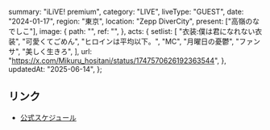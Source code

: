   summary: "iLiVE! premium",
  category: "LIVE",
  liveType: "GUEST",
  date: "2024-01-17",
  region: "東京",
  location: "Zepp DiverCity",
  present: ["高嶺のなでしこ"],
  image: {
    path: "",
    ref: "",
  },
  acts: {
    setlist: [
      "衣装:僕は君になれない衣装",
      "可愛くてごめん",
      "ヒロインは平均以下。",
      "MC",
      "月曜日の憂鬱",
      "ファンサ",
      "美しく生きろ",
    ],
    url: "https://x.com/Mikuru_hositani/status/1747570626192363544",
  },
  updatedAt: "2025-06-14",
};

## リンク

- [公式スケジュール](https://takanenonadeshiko.jp/?p=1692)
